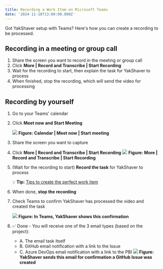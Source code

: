 ```yaml
---
title: Recording a Work Item on Microsoft Teams
date: '2024-11-18T13:00:00.000Z'
---
```


Got YakShaver setup with Teams? Here's how you can create a recording to be processed.

## Recording in a meeting or group call

1. Share the screen you want to record in the meeting or group call
2. Click **More | Record and Transcribe | Start Recording**
3. Wait for the recording to start, then explain the task for YakShaver to process
4. When finished, stop the recording, which will send the video for processing

## Recording by yourself

1. Go to your Teams' calendar
2. Click **Meet now and Start Meeting**

   ![](/YakShaver/Blogs/meeting-with-yourself.png)
   **Figure: Calendar | Meet now | Start meeting**

3. Share the screen you want to capture
4. Click **More | Record and Transcribe | Start Recording**
   ![](/YakShaver/Blogs/start-recording.png)
   **Figure: More | Record and Transcribe | Start Recording**

5. (Wait for the recording to start) **Record the task** for YakShaver to process

   💡 **Tip:** [Tips to create the perfect work item](https://yakshaver.ai/docs/yakshaver-tips)

6. When done, **stop the recording** 

7. Check Teams to confirm YakShaver has processed the video and created the task

   ![](/YakShaver/yakshaver-is-done.png)
   **Figure: In Teams, YakShaver shows this confirmation**

8. ✅ Done - You will receive one of the 3 email types (based on the project):
   * A. The email task itself
   * B. GitHub email notification with a link to the Issue
   * C. Azure DevOps email notification with a link to the PBI
     ![](/YakShaver/yakshaver-github-email.png)
     **Figure: YakShaver sends this email for confirmation a GitHub Issue was created**
